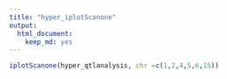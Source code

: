 ```yaml
---
title: "hyper_iplotScanone"
output: 
  html_document: 
    keep_md: yes
---
```

```r
iplotScanone(hyper_qtlanalysis, chr =c(1,2,4,5,6,15))
```

